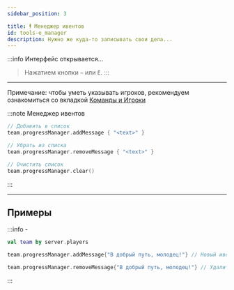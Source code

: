 ```yaml
---
sidebar_position: 3

title: 🕴️ Менеджер ивентов
id: tools-e_manager
description: Нужно же куда-то записывать свои дела...
---
```


:::info Интерфейс открывается...
> Нажатием кнопки `~` или `Ё`.
:::

---

Примечание: чтобы уметь указывать игроков, рекомендуем ознакомиться со вкладкой [Команды и Игроки](./../3-Player/0-players.mdx)

:::note Менеджер ивентов
```kts
// Добавить в список
team.progressManager.addMessage { "<text>" }

// Убрать из списка
team.progressManager.removeMessage { "<text>" }

// Очистить список
team.progressManager.clear()
```
:::

---

## Примеры
:::info -
```kts
val team by server.players

team.progressManager.addMessage{"В добрый путь, молодец!"} // Новый ивент в список

team.progressManager.removeMessage{"В добрый путь, молодец!"} // Удалить из списка ивентов по тексту

```
:::